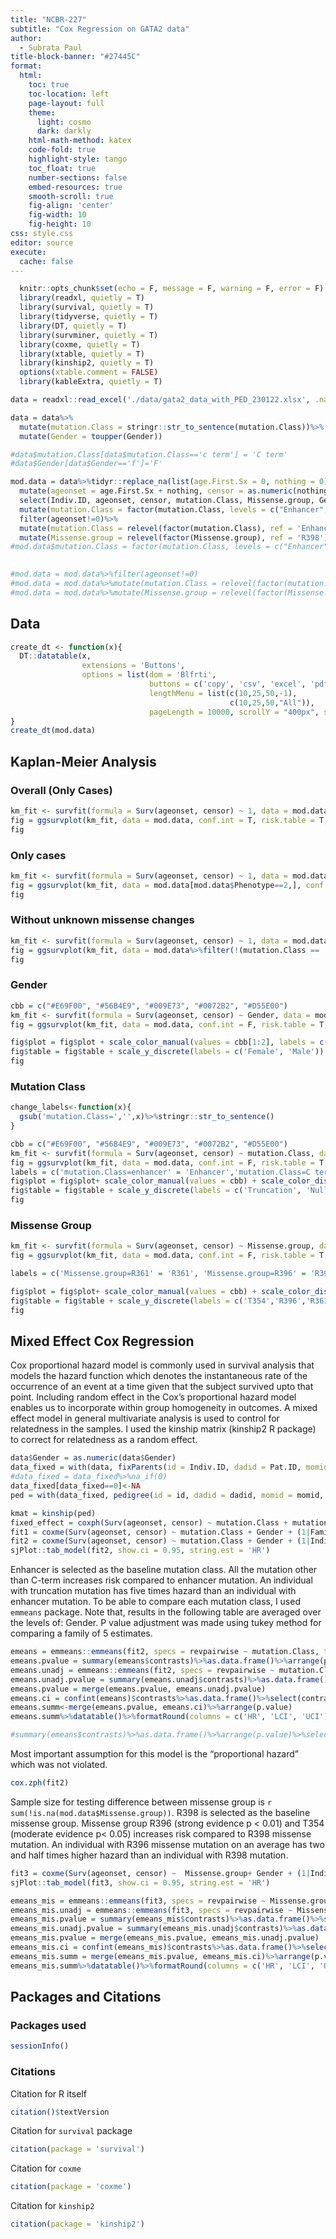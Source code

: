 ```yaml
---
title: "NCBR-227"
subtitle: "Cox Regression on GATA2 data"
author: 
  - Subrata Paul
title-block-banner: "#27445C"
format:
  html:
    toc: true
    toc-location: left
    page-layout: full
    theme: 
      light: cosmo
      dark: darkly
    html-math-method: katex
    code-fold: true
    highlight-style: tango
    toc_float: true
    number-sections: false
    embed-resources: true
    smooth-scroll: true
    fig-align: 'center'
    fig-width: 10
    fig-height: 10
css: style.css
editor: source
execute: 
  cache: false
---
```


```r
  knitr::opts_chunk$set(echo = F, message = F, warning = F, error = F)
  library(readxl, quietly = T)
  library(survival, quietly = T)
  library(tidyverse, quietly = T)
  library(DT, quietly = T)
  library(survminer, quietly = T)
  library(coxme, quietly = T)
  library(xtable, quietly = T)
  library(kinship2, quietly = T)
  options(xtable.comment = FALSE)
  library(kableExtra, quietly = T)
```
  
  
```r
data = readxl::read_excel('./data/gata2_data_with_PED_230122.xlsx', .name_repair = make.names)

data = data%>%
  mutate(mutation.Class = stringr::str_to_sentence(mutation.Class))%>%
  mutate(Gender = toupper(Gender))

#data$mutation.Class[data$mutation.Class=='c term'] = 'C term'
#data$Gender[data$Gender=='f']='F'

mod.data = data%>%tidyr::replace_na(list(age.First.Sx = 0, nothing = 0))%>%
  mutate(ageonset = age.First.Sx + nothing, censor = as.numeric(nothing == 0))%>%
  select(Indiv.ID, ageonset, censor, mutation.Class, Missense.group, Gender, Family.ID, Phenotype, Missense.group)%>%
  mutate(mutation.Class = factor(mutation.Class, levels = c("Enhancer","C term","Missense 2nd ZF","Null","Truncation")))%>%
  filter(ageonset!=0)%>%
  mutate(mutation.Class = relevel(factor(mutation.Class), ref = 'Enhancer'))%>%
  mutate(Missense.group = relevel(factor(Missense.group), ref = 'R398'))
#mod.data$mutation.Class = factor(mutation.Class, levels = c("Enhancer","C term","Missense 2nd ZF","Null","Truncation"))%>%
  

#mod.data = mod.data%>%filter(ageonset!=0)
#mod.data = mod.data%>%mutate(mutation.Class = relevel(factor(mutation.Class), ref = 'Enhancer'))
#mod.data = mod.data%>%mutate(Missense.group = relevel(factor(Missense.group), ref = 'R398'))
```

## Data



```r
create_dt <- function(x){
  DT::datatable(x,
                extensions = 'Buttons',
                options = list(dom = 'Blfrti',
                               buttons = c('copy', 'csv', 'excel', 'pdf', 'print'),
                               lengthMenu = list(c(10,25,50,-1),
                                                 c(10,25,50,"All")),
                               pageLength = 10000, scrollY = "400px", scrollX = T))
}
create_dt(mod.data)
```

## Kaplan-Meier Analysis

::: {.panel-tabset}

### Overall (Only Cases)

```r
km_fit <- survfit(formula = Surv(ageonset, censor) ~ 1, data = mod.data)
fig = ggsurvplot(km_fit, data = mod.data, conf.int = T, risk.table = T, break.time.by = 5, xlab = 'Age (years)', ylab = '% asymptomatic')
fig
```

### Only cases

```r
km_fit <- survfit(formula = Surv(ageonset, censor) ~ 1, data = mod.data[mod.data$Phenotype==2,])
fig = ggsurvplot(km_fit, data = mod.data[mod.data$Phenotype==2,], conf.int = T, risk.table = T, break.time.by = 5, xlab = 'Age (years)', ylab = '% asymptomatic')
fig
```





### Without unknown missense changes

```r
km_fit <- survfit(formula = Surv(ageonset, censor) ~ 1, data = mod.data%>%filter(!(mutation.Class == 'missense 2nd ZF' & is.na(Missense.group))))
fig = ggsurvplot(km_fit, data = mod.data%>%filter(!(mutation.Class == 'missense 2nd ZF' & is.na(Missense.group))), conf.int = T, risk.table = T, break.time.by = 5, xlab = 'Age (years)', ylab = '% asymptomatic')
fig
```

### Gender

```r
cbb = c("#E69F00", "#56B4E9", "#009E73", "#0072B2", "#D55E00")
km_fit <- survfit(formula = Surv(ageonset, censor) ~ Gender, data = mod.data)
fig = ggsurvplot(km_fit, data = mod.data, conf.int = F, risk.table = T, break.time.by = 5, palette = cbb[1:2] , xlab = 'Age (years)')

fig$plot = fig$plot + scale_color_manual(values = cbb[1:2], labels = c('Gender=1' = 'Male','Gender=2' = 'Female')) + scale_fill_discrete(guide = 'none') + labs(y = '% asymptomatic')
fig$table = fig$table + scale_y_discrete(labels = c('Female', 'Male'))
fig
```

### Mutation Class

```r

change_labels<-function(x){
  gsub('mutation.Class=','',x)%>%stringr::str_to_sentence()
}

cbb = c("#E69F00", "#56B4E9", "#009E73", "#0072B2", "#D55E00")
km_fit <- survfit(formula = Surv(ageonset, censor) ~ mutation.Class, data = mod.data)
fig = ggsurvplot(km_fit, data = mod.data, conf.int = F, risk.table = T, break.time.by = 5, xlab = 'Age (years)')
labels = c('mutation.Class=enhancer' = 'Enhancer','mutation.Class=C term' = 'C term', 'mutation.Class=missense 2nd ZF' = 'Missense 2nd ZF', 'mutation.Class=null' = 'Null', 'mutation.Class=truncation' = 'Truncation')
fig$plot = fig$plot+ scale_color_manual(values = cbb) + scale_color_discrete(labels = labels) + scale_fill_discrete(guide = 'none') + labs(y = '% asymptomatic') 
fig$table = fig$table + scale_y_discrete(labels = c('Truncation', 'Null','Missense 2nd ZF','C term','Enhancer'))
fig
```


### Missense Group

```r
km_fit <- survfit(formula = Surv(ageonset, censor) ~ Missense.group, data = mod.data)
fig = ggsurvplot(km_fit, data = mod.data, conf.int = F, risk.table = T, break.time.by = 5, xlab = 'Age (years)')

labels = c('Missense.group=R361' = 'R361', 'Missense.group=R396' = 'R396', 'Missense.group=R398' = 'R398', 'Missense.group=T354' = 'T354')

fig$plot = fig$plot+ scale_color_manual(values = cbb) + scale_color_discrete(labels = labels) + scale_fill_discrete(guide = 'none')+ labs(y = '% asymptomatic')
fig$table = fig$table + scale_y_discrete(labels = c('T354','R396','R361','R398')) 
fig

```


:::



## Mixed Effect Cox Regression

Cox proportional hazard model is commonly used in survival analysis that models the hazard function which denotes the instantaneous rate of the occurrence of an event at a time given that the subject survived upto that point. Including random effect in the Cox's proportional hazard model enables us to incorporate within group homogeneity in outcomes. A mixed effect model in general multivariate analysis is used to control for relatedness in the samples. I used the kinship matrix (kinship2 R package) to correct for relatedness as a random effect. 


```r
data$Gender = as.numeric(data$Gender)
data_fixed = with(data, fixParents(id = Indiv.ID, dadid = Pat.ID, momid = Mat.ID, sex = Gender))
#data_fixed = data_fixed%>%na_if(0)
data_fixed[data_fixed==0]<-NA
ped = with(data_fixed, pedigree(id = id, dadid = dadid, momid = momid, sex = sex))

kmat = kinship(ped)
fixed_effect = coxph(Surv(ageonset, censor) ~ mutation.Class + mutation.Class + Gender, data = mod.data)
fit1 = coxme(Surv(ageonset, censor) ~ mutation.Class + Gender + (1|Family.ID), data = mod.data)
fit2 = coxme(Surv(ageonset, censor) ~ mutation.Class + Gender + (1|Indiv.ID), data = mod.data, varlist = coxmeMlist(2*kmat, rescale = T))
sjPlot::tab_model(fit2, show.ci = 0.95, string.est = 'HR')
```

Enhancer is selected as the baseline mutation class. All the mutation other than C-term increases risk compared to enhancer mutation. An individual with truncation mutation has five times hazard than an individual with enhancer mutation. To be able to compare each mutation class, I used `emmeans` package. Note that, results in the following table are averaged over the levels of: Gender. P value adjustment was made using tukey method for comparing a family of 5 estimates. 

```r
emeans = emmeans::emmeans(fit2, specs = revpairwise ~ mutation.Class, type = 'response')
emeans.pvalue = summary(emeans$contrasts)%>%as.data.frame()%>%arrange(p.value)%>%select(contrast, ratio, p.value)%>%rename(HR = ratio)
emeans.unadj = emmeans::emmeans(fit2, specs = revpairwise ~ mutation.Class, type = 'response', adjust = 'none')
emeans.unadj.pvalue = summary(emeans.unadj$contrasts)%>%as.data.frame()%>%arrange(p.value)%>%select(contrast, p.value)%>%rename(`p.value(Unadjusted)` = p.value)
emeans.pvalue = merge(emeans.pvalue, emeans.unadj.pvalue)
emeans.ci = confint(emeans)$contrasts%>%as.data.frame()%>%select(contrast, asymp.LCL, asymp.UCL)%>%rename(LCI = asymp.LCL, UCI = asymp.UCL)
emeans.summ<-merge(emeans.pvalue, emeans.ci)%>%arrange(p.value)
emeans.summ%>%datatable()%>%formatRound(columns = c('HR', 'LCI', 'UCI'), digits = 3)%>%formatSignif(columns = c('p.value', 'p.value(Unadjusted)'), digits = 3)

#summary(emeans$contrasts)%>%as.data.frame()%>%arrange(p.value)%>%select(contrast, ratio, p.value)%>%datatable()%>%formatRound(columns = c('ratio'), digits = 3)%>%formatSignif(columns = 'p.value', digits = 2)
```




Most important assumption for this model is the "proportional hazard" which was not violated. 

```r
cox.zph(fit2)
```


Sample size for testing difference between missense group is `r sum(!is.na(mod.data$Missense.group))`. R398 is selected as the baseline missense group. Missense group R396 (strong evidence p < 0.01) and T354 (moderate evidence p< 0.05) increases risk compared to R398 missense mutation. An individual with R396 missense mutation on an average has two and half times higher hazard than an individual with R398 mutation. 

```r
fit3 = coxme(Surv(ageonset, censor) ~  Missense.group+ Gender + (1|Indiv.ID), data = mod.data, varlist = coxmeMlist(2*kmat, rescale = T))
sjPlot::tab_model(fit3, show.ci = 0.95, string.est = 'HR')

```



```r
emeans_mis = emmeans::emmeans(fit3, specs = revpairwise ~ Missense.group, type = 'response')
emeans_mis.unadj = emmeans::emmeans(fit3, specs = revpairwise ~ Missense.group, type = 'response', adjust = 'none')
emeans_mis.pvalue = summary(emeans_mis$contrasts)%>%as.data.frame()%>%select(contrast, ratio, p.value)%>%rename(HR = ratio)
emeans_mis.unadj.pvalue = summary(emeans_mis.unadj$contrasts)%>%as.data.frame()%>%select(contrast, p.value)%>%rename(`p.value(Unadjusted)` = p.value)
emeans_mis.pvalue = merge(emeans_mis.pvalue, emeans_mis.unadj.pvalue)
emeans_mis.ci = confint(emeans_mis)$contrasts%>%as.data.frame()%>%select(contrast, asymp.LCL, asymp.UCL)%>%rename(LCI = asymp.LCL, UCI = asymp.UCL)
emeans_mis.summ = merge(emeans_mis.pvalue, emeans_mis.ci)%>%arrange(p.value)
emeans_mis.summ%>%datatable()%>%formatRound(columns = c('HR', 'LCI', 'UCI'), digits = 3)%>%formatSignif(columns = c('p.value', 'p.value(Unadjusted)'), digits = 3)

```


## Packages and Citations 

::: {.panel-tabset}

### Packages used

```r
sessionInfo()
```

### Citations

Citation for R itself

```r
citation()$textVersion
```

Citation for `survival` package

```r
citation(package = 'survival')
```

Citation for `coxme`

```r
citation(package = 'coxme')
```

Citation for `kinship2`

```r
citation(package = 'kinship2')
```

:::
